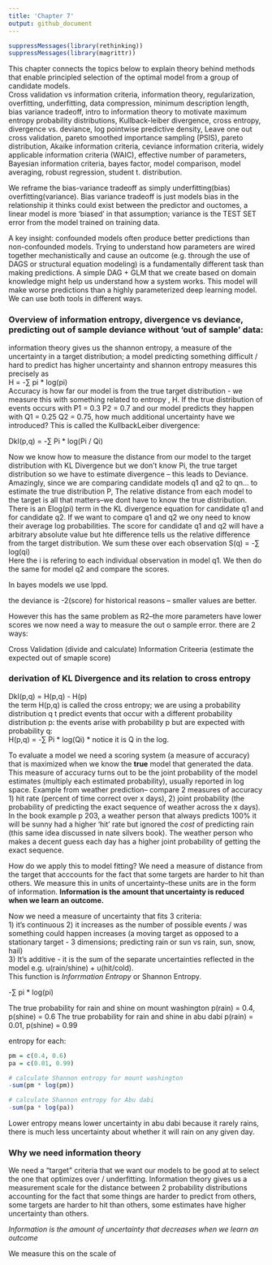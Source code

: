 ```yaml
---
title: 'Chapter 7'
output: github_document
---
```


<!--   output: -->
<!--   html_document: -->
<!--     df_print: paged -->

<!-- editor_options: -->
<!--   chunk_output_type: inline -->

```r
suppressMessages(library(rethinking))
suppressMessages(library(magrittr))
```

This chapter connects the topics below to explain theory behind methods that enable principled selection of the optimal model from a group of candidate models.     
Cross validation vs information criteria, information theory,  regularization, overfitting, underfitting, data compression, minimum description length, bias variance tradeoff, intro to information theory to motivate maximum entropy probability distributions, Kullback-leiber divergence, cross entropy, divergence vs. deviance, log pointwise predictive density, Leave one out cross validation, pareto smoothed importance sampling (PSIS), pareto distribution, Akaike information criteria, ceviance information criteria, widely applicable information criteria (WAIC), effective number of parameters, Bayesian information criteria, bayes factor, model comparison, model averaging, robust regression, student t. distribution.  

We reframe the bias-variance tradeoff as simply underfitting(bias) overfitting(variance). Bias variance tradeoff is just models bias in the relationship it thinks could exist between the predictor and ouctomes, a linear model is more 'biased' in that assumption; variance is the TEST SET error from the model trained on training data. 

A key insight: confounded models often produce better predictions than non-confounded models. Trying to understand how parameters are wired together mechanistically and cause an outcome (e.g. through the use of DAGS or structural equation modeling) is a fundamentally different task than making predictions. A simple DAG + GLM that we create based on domain knowledge might help us understand how a system works. This model will make worse predictions than a highly parameterized deep learning model. We can use both tools in different ways.  

### Overview of information entropy, divergence vs deviance, predicting out of sample deviance without 'out of sample' data: 
information theory gives us the shannon entropy, a measure of the uncertainty in a target distribution; a model predicting something difficult / hard to predict has higher uncertainty and shannon entropy measures this precisely as   
H = -∑ pi * log(pi)  
Accuracy is how far our model is from the true target distribution - we measure this with something related to entropy , H. If the true distribution of events occurs with P1 = 0.3 P2 = 0.7 and our model predicts they happen with Q1 = 0.25 Q2 = 0.75, how much additional uncertainty have we introduced? This is called the KullbackLeiber divergence:  

Dkl(p,q) = -∑ Pi * log(Pi / Qi)  

Now we know how to measure the distance from our model to the target distribution with KL Divergence  but we don't know Pi, the true target distribution so we have to estimate divergence -- this leads to Deviance. Amazingly, since we are comparing candidate models q1 and q2 to qn... to estimate the true distribution P, The relative distance from each model to the target is all that matters--we dont have to know the true distribution. There is an Elog(pi) term in the KL divergence equation for candidate q1 and for candidate q2. If we want to compare q1 and q2 we ony need to know their average log probabilities. The score for candidate q1 and q2 will have a arbitrary absolute value but hte difference tells us the relative difference from the target distribution. We sum these over each observation 
S(q) = -∑ log(qi)  
Here the i is refering to each individual observation in model q1. We then do the same for model q2 and compare the scores. 

In bayes models we use lppd.  

the deviance is -2(score) for historical reasons -- smaller values are better.

However this has the same problem as R2--the more parameters have lower scores we now need a way to measure the out o sample error. there are 2 ways: 

Cross Validation  (divide and calculate)
Information Criteeria (estimate the expected out of smaple score)




### derivation of KL Divergence and its relation to cross entropy 
Dkl(p,q) = H(p,q) - H(p)  
the term H(p,q) is called the cross entropy; we are using a probability distribution q t predict events that occur with a different probability distribution p: the events arise with probability p but are expected with probability q:  
H(p,q) = -∑ Pi * log(Qi) * notice it is Q in the log.  

To evaluate a model we need a scoring system (a measure of accuracy) that is maximized when we know the **true** model that generated the data. This measure of accuracy turns out to be the joint probability of the model estimates (multiply each estimated probability), usually reported in log space. Example from weather prediction-- compare 2 measures of accuracy 1) hit rate (percent of time correct over x days), 2) joint probability (the probability of predicting the exact sequence of weather across the x days). In the book example p 203, a weather person that always predicts 100% it will be sunny had a higher 'hit' rate but ignored the *cost* of predicting rain (this same idea discussed in nate silvers book). The weather person who makes a decent guess each day has a higher joint probability of getting the exact sequence.  

How do we apply this to model fitting? We need a measure of distance from the target that acccounts for the fact that some targets are harder to hit than others. We measure this in units of uncertainty--these units are in the form of information. **Information is the amount that uncertainty is reduced when we learn an outcome.**  

Now we need a measure of uncertainty that fits 3 criteria:  
1) it's continuous
2) it increases as the number of possible events / was something could happen increases (a moving target as opposed to a stationary target - 3 dimensions; predicting rain or sun vs rain, sun, snow, hail)  
3) It's additive - it is the sum of the separate uncertainties reflected in the model e.g. u(rain/shine) + u(hit/cold).  
This function is *Inforrmation Entropy* or Shannon Entropy.  

-∑ pi * log(pi)  

The true probability for rain and shine on mount washington p(rain) = 0.4, p(shine) = 0.6 
The true probability for rain and shine in abu dabi p(rain) = 0.01, p(shine) = 0.99  

entropy for each:  
```r
pm = c(0.4, 0.6)
pa = c(0.01, 0.99)

# calculate Shannon entropy for mount washington 
-sum(pm * log(pm))

# calculate Shannon entropy for Abu dabi 
-sum(pa * log(pa))

```

Lower entropy means lower uncertainty in abu dabi because it rarely rains, there is much less uncertainty about whether it will rain on any given day.  



### Why we need information theory  
We need a "target" criteria that we want our models to be good at to select the one that optimizes over / underfitting. Information theory gives us a  measurement scale for the distance between 2 probability distributions accounting for the fact that some things are harder to predict from others, some targets are harder to hit than others, some estimates have higher uncertainty than others. 

*Information is the amount of uncertainty that decreases when we learn an outcome*  

We measure this on the scale of 







